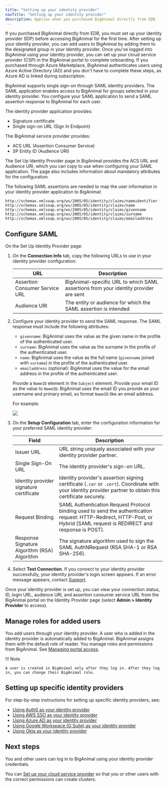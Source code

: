 ```yaml
---
title: "Setting up your identity provider"
navTitle: "Setting up your identity provider"
description: Applies when you purchased BigAnimal directly from EDB
---
```


If you purchased BigAnimal directly from EDB, you must set up your identity provider (IDP) before accessing BigAnimal for the first time. After setting up your identity provider, you can add users to BigAnimal by adding them to the designated group in your identity provider. Once you've logged into BigAnimal using your identity provider, you can set up your cloud service provider (CSP) in the BigAnimal portal to complete onboarding. If you purchased through Azure Marketplace, BigAnimal authenticates users using Azure Active Directory (AD) and you don't have to complete these steps, as Azure AD is linked during subscription. 

BigAnimal supports single sign-on through SAML identity providers. The SAML application enables access to BigAnimal for groups selected in your identity provider. You configure your SAML application to send a SAML assertion response to BigAnimal for each user.

The identity provider application provides:
- Signature certificate
- Single sign-on URL (Sign In Endpoint)

The BigAnimal service provider provides:
- ACS URL (Assertion Consumer Service)
- SP Entity ID (Audience URI)

The Set Up Identity Provider page in BigAnimal provides the ACS URL and Audience URI, which you can copy to use when configuring your SAML application. The page also includes information about mandatory attributes for the configuration.

The following SAML assertions are needed to map the user information in your identity provider application to BigAnimal:

```
http://schemas.xmlsoap.org/ws/2005/05/identity/claims/nameidentifier
http://schemas.xmlsoap.org/ws/2005/05/identity/claims/name
http://schemas.xmlsoap.org/ws/2005/05/identity/claims/givenname
http://schemas.xmlsoap.org/ws/2005/05/identity/claims/surname
http://schemas.xmlsoap.org/ws/2005/05/identity/claims/emailaddress
```

## Configure SAML

On the Set Up Identity Provider page:

1. On the **Connection Info** tab, copy the following URLs to use in your identity provider configuration:  
   
   | URL                            | Description |
   | ------------------------------ | ----------- |
   | Assertion Consumer Service URL | BigAnimal-specific URL to which SAML assertions from your identity provider are sent |
   | Audience URI                   | The entity or audience for which the SAML assertion is intended |
2. Configure your identity provider to send the SAML response. The SAML response must include the following attributes:
   - `givenname`: BigAnimal uses the value as the given name in the profile of the authenticated user.
   - `surname`: BigAnimal uses the value as the surname in the profile of the authenticated user.
   - `name`: BigAnimal uses the value as the full name (`givenname` joined with `surname`) in the profile of the authenticated user.
   - `emailaddress` (optional): BigAnimal uses the value for the email address in the profile of the authenticated user. 
   
   Provide a `NameID` element in the `Subject` element. Provide your email ID as the value to `NameID`. BigAnimal uses the email ID you provide as your username and primary email, so format `NameID` like an email address.
      
   For example:

   ![](../images/nameID.png)
3. On the **Setup Configuration** tab, enter the configuration information for your preferred SAML identity provider:

   | Field      | Description |
   | ---------- | ----------- |
   | Issuer URL | URL string uniquely associated with your identity provider partner. |
   | Single Sign-On URL | The identity provider's sign-on URL. |
   | Identity provider signature certificate | Identity provider's assertion signing certificate (`.cer` or `.cert`). Coordinate with your identity provider partner to obtain this certificate securely. |
   | Request Binding | SAML Authentication Request Protocol binding used to send the authentication request: HTTP-Redirect,  HTTP-Post, or Hybrid (SAML request is REDIRECT and response is POST). |
   | Response Signature Algorithm (RSA) Algorithm | The signature algorithm used to sign the SAML AuthNRequest (RSA SHA-1 or RSA SHA-256). |
4. Select **Test Connection**. If you connect to your identity provider successfully, your identity provider's login screen appears. If an error message appears, contact [Support](/biganimal/latest/overview/support). 

Once your identity provider is set up, you can view your connection status, ID, login URL, audience URI, and assertion consumer service URL from the BigAnimal portal on the Identity Provider page (select **Admin > Identity Provider** to access).


## Manage roles for added users

You add users through your identity provider. A user who is added in the identity provider is automatically added to BigAnimal. BigAnimal assigns them with the default role of reader. You manage roles and permissions from BigAnimal. See [Managing portal access](/biganimal/latest/administering_cluster/01_portal_access/). 

!!! Note
    
    A user is created in BigAnimal only after they log in. After they log in, you can change their BigAnimal role.


## Setting up specific identity providers

For step-by-step instructions for setting up specific identity providers, see:
- [Using Auth0 as your identity provider](auth0) 
- [Using AWS SSO as your identity provider](aws_sso)
- [Using Azure AD as your identity provider](azure_ad) 
- [Using Google Workspace (G Suite) as your identity provider](google) 
- [Using Okta as your identity provider](okta)

## Next steps

You and other users can log in to BigAnimal using your identity provider credentials.

You can [Set up your cloud service provider](/biganimal/latest/getting_started/02_connecting_to_your_cloud/) so that you or other users with the correct permissions can create clusters.
